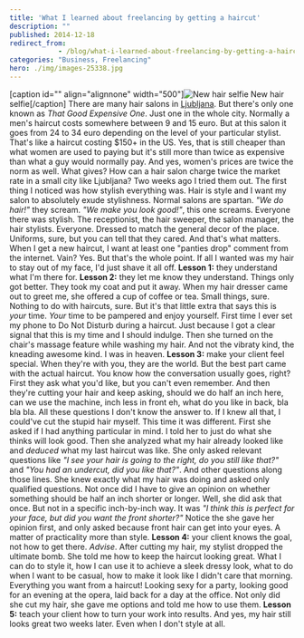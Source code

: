 ```yaml
---
title: 'What I learned about freelancing by getting a haircut'
description: ""
published: 2014-12-18
redirect_from: 
            - /blog/what-i-learned-about-freelancing-by-getting-a-haircut/swizec/6625
categories: "Business, Freelancing"
hero: ./img/images-25338.jpg
---
```

\[caption id="" align="alignnone" width="500"]![New hair selfie](./img/images-25338.jpg "New hair selfie") New hair selfie\[/caption] There are many hair salons in [Ljubljana](<http://maps.google.com/maps?ll=46.0555555556,14.5083333333&spn=0.1,0.1&q=46.0555555556,14.5083333333 (Ljubljana)&t=h> "Ljubljana"). But there's only one known as _That Good Expensive One_. Just one in the whole city. Normally a men's haircut costs somewhere between 9 and 15 euro. But at this salon it goes from 24 to 34 euro depending on the level of your particular stylist. That's like a haircut costing $150+ in the US. Yes, that is still cheaper than what women are used to paying but it's still more than twice as expensive than what a guy would normally pay. And yes, women's prices are twice the norm as well. What gives? How can a hair salon charge twice the market rate in a small city like Ljubljana? Two weeks ago I tried them out. The first thing I noticed was how stylish everything was. Hair is style and I want my salon to absolutely exude stylishness. Normal salons are spartan. _"We do hair!"_ they scream. _"We make you look good!"_, this one screams. Everyone there was stylish. The receptionist, the hair sweeper, the salon manager, the hair stylists. Everyone. Dressed to match the general decor of the place. Uniforms, sure, but you can tell that they cared. And that's what matters. When I get a new haircut, I want at least one "panties drop" comment from the internet. Vain? Yes. But that's the whole point. If all I wanted was my hair to stay out of my face, I'd just shave it all off. **Lesson 1:** they understand what I'm there for. **Lesson 2:** they let me know they understand. Things only got better. They took my coat and put it away. When my hair dresser came out to greet me, she offered a cup of coffee or tea. Small things, sure. Nothing to do with haircuts, sure. But it's that little extra that says this is _your_ time. _Your_ time to be pampered and enjoy yourself. First time I ever set my phone to Do Not Disturb during a haircut. Just because I got a clear signal that this is my time and I should indulge. Then she turned on the chair's massage feature while washing my hair. And not the vibraty kind, the kneading awesome kind. I was in heaven. **Lesson 3:** make your client feel special. When they're with you, they are the world. But the best part came with the actual haircut. You know how the conversation usually goes, right? First they ask what you'd like, but you can't even remember. And then they're cutting your hair and keep asking, should we do half an inch here, can we use the machine, inch less in front eh, what do you like in back, bla bla bla. All these questions I don't know the answer to. If I knew all that, I could've cut the stupid hair myself. This time it was different. First she asked if I had anything particular in mind. I told her to just do what she thinks will look good. Then she analyzed what my hair already looked like and _deduced_ what my last haircut was like. She only asked relevant questions like _"I see your hair is going to the right, do you still like that?"_ and _"You had an undercut, did you like that?"_. And other questions along those lines. She knew exactly what my hair was doing and asked only qualified questions. Not once did I have to give an opinion on whether something should be half an inch shorter or longer. Well, she did ask that once. But not in a specific inch-by-inch way. It was _"I think this is perfect for your face, but did you want the front shorter?"_ Notice the she gave her opinion first, and only asked because front hair can get into your eyes. A matter of practicality more than style. **Lesson 4:** your client knows the goal, not how to get there. _Advise_. After cutting my hair, my stylist dropped the ultimate bomb. She told me how to keep the haircut looking great. What I can do to style it, how I can use it to achieve a sleek dressy look, what to do when I want to be casual, how to make it look like I didn't care that morning. Everything you want from a haircut! Looking sexy for a party, looking good for an evening at the opera, laid back for a day at the office. Not only did she cut my hair, she gave me options and told me how to use them. **Lesson 5:** teach your client how to turn your work into results. And yes, my hair still looks great two weeks later. Even when I don't style at all.